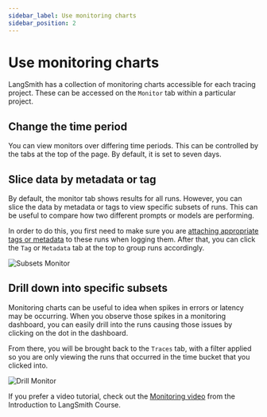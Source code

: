 ```yaml
---
sidebar_label: Use monitoring charts
sidebar_position: 2
---
```


# Use monitoring charts

LangSmith has a collection of monitoring charts accessible for each tracing project. These can be accessed on the `Monitor` tab within a particular project.

## Change the time period

You can view monitors over differing time periods. This can be controlled by the tabs at the top of the page. By default, it is set to seven days.

## Slice data by metadata or tag

By default, the monitor tab shows results for all runs. However, you can slice the data by metadata or tags to view specific subsets of runs.
This can be useful to compare how two different prompts or models are performing.

In order to do this, you first need to make sure you are [attaching appropriate tags or metadata](./add_metadata_tags) to these runs when logging them.
After that, you can click the `Tag` or `Metadata` tab at the top to group runs accordingly.

![Subsets Monitor](./static/subsets_monitor.png)

## Drill down into specific subsets

Monitoring charts can be useful to idea when spikes in errors or latency may be occurring. When you observe those spikes in a monitoring dashboard, you can easily drill into the runs causing those issues by clicking on the dot in the dashboard.

From there, you will be brought back to the `Traces` tab, with a filter applied so you are only viewing the runs that occurred in the time bucket that you clicked into.

![Drill Monitor](./static/drill_monitor.png)

If you prefer a video tutorial, check out the [Monitoring video](https://academy.langchain.com/pages/intro-to-langsmith-preview) from the Introduction to LangSmith Course.
